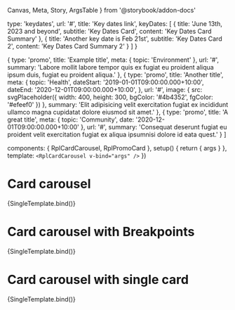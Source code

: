  Canvas,
  Meta,
  Story,
  ArgsTable
} from '@storybook/addon-docs'

  type: 'keydates',
  url: '#',
  title: 'Key dates link',
  keyDates: [
    {
      title: 'June 13th, 2023 and beyond',
      subtitle: 'Key Dates Card',
      content: 'Key Dates Card Summary'
    },
    {
      title: 'Another key date is Feb 21st',
      subtitle: 'Key Dates Card 2',
      content: 'Key Dates Card Summary 2'
    }
  ]
}

  {
    type: 'promo',
    title: 'Example title',
    meta: {
      topic: 'Environment'
    },
    url: '#',
    summary: 'Labore mollit labore tempor quis ex fugiat eu proident aliqua ipsum duis, fugiat eu proident aliqua.'
  },
  {
    type: 'promo',
    title: 'Another title',
    meta: {
      topic: 'Health',
      dateStart: '2019-01-01T09:00:00.000+10:00',
      dateEnd: '2020-12-01T09:00:00.000+10:00',
    },
    url: '#',
    image: { src: svgPlaceholder({ width: 400, height: 300, bgColor: '#4b4352', fgColor: '#efeef0' }) },
    summary: 'Elit adipisicing velit exercitation fugiat ex incididunt ullamco magna cupidatat dolore eiusmod sit amet.'
  },
  {
    type: 'promo',
    title: 'A great title',
    meta: {
      topic: 'Community',
      date: '2020-12-01T09:00:00.000+10:00'
    },
    url: '#',
    summary: 'Consequat deserunt fugiat eu proident velit exercitation fugiat ex aliqua ipsumnisi dolore id eata quest.'
  }
]

  components: { RplCardCarousel, RplPromoCard },
  setup() {
    return { args }
  },
  template: `<RplCardCarousel v-bind="args" />`
})

<Meta
  title='WIP/Components/Card carousel'
  component={RplCardCarousel}
/>

# Card carousel

<ArgsTable of={RplCardCarousel} />

<Canvas>
  <Story
    name='Default'
    play={a11yStoryCheck}
    args={{
      perView: 1,
      items: examplePromo
    }}
  >
    {SingleTemplate.bind()}
  </Story>
</Canvas>

# Card carousel with Breakpoints

<ArgsTable of={RplCardCarousel} />

<Canvas>
  <Story
    name='Breakpoints'
    play={a11yStoryCheck}
    args={{
      perView: { xs: 1, m: 2, l: 3 },
      items: [...examplePromo, exampleKeyDates, ...examplePromo]
    }}
  >
    {SingleTemplate.bind()}
  </Story>
</Canvas>

# Card carousel with single card

<ArgsTable of={RplCardCarousel} />

<Canvas>
  <Story
    name='Single Card'
    play={a11yStoryCheck}
    args={{
      items: [examplePromo[0]]
    }}
  >
    {SingleTemplate.bind()}
  </Story>
</Canvas>
